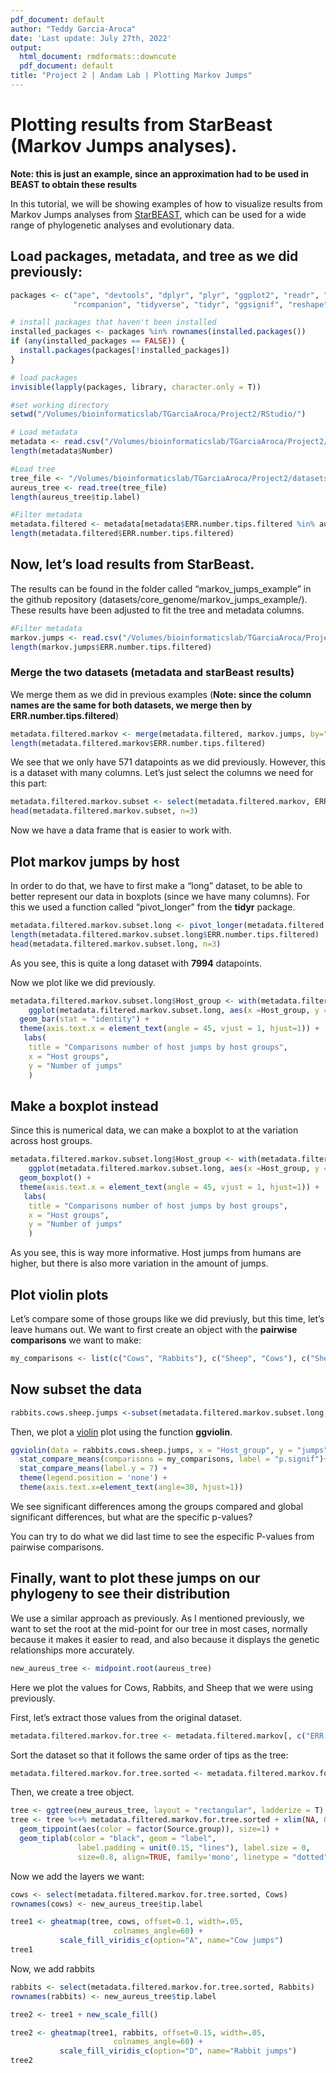 ```yaml
---
pdf_document: default
author: "Teddy Garcia-Aroca"
date: 'Last update: July 27th, 2022'
output:
  html_document: rmdformats::downcute
  pdf_document: default
title: "Project 2 | Andam Lab | Plotting Markov Jumps"
---
```


# Plotting results from **StarBeast** (Markov Jumps analyses).

**Note: this is just an example, since an approximation had to be used in BEAST to obtain these results**

In this tutorial, we will be showing examples of how to visualize results from Markov Jumps analyses from [StarBEAST](https://taming-the-beast.org/tutorials/StarBeast-Tutorial/), which can be used for a wide range of phylogenetic analyses and evolutionary data.

## Load packages, metadata, and tree as we did previously:
  
```r
packages <- c("ape", "devtools", "dplyr", "plyr", "ggplot2", "readr", "ggpubr","ggnewscale",
              "rcompanion", "tidyverse", "tidyr", "ggsignif", "reshape", "ggtree", "phytools", "gridExtra")

# install packages that haven't been installed
installed_packages <- packages %in% rownames(installed.packages())
if (any(installed_packages == FALSE)) {
  install.packages(packages[!installed_packages])
}

# load packages
invisible(lapply(packages, library, character.only = T))

#set working directory
setwd("/Volumes/bioinformaticslab/TGarciaAroca/Project2/RStudio/")

# Load metadata
metadata <- read.csv("/Volumes/bioinformaticslab/TGarciaAroca/Project2/metadata/metadata.csv", sep=",", header=T)
length(metadata$Number)

#Load tree
tree_file <- "/Volumes/bioinformaticslab/TGarciaAroca/Project2/datasets/core_genome/raxml/RAxML_bestTree.aureus_raxml_out"
aureus_tree <- read.tree(tree_file)
length(aureus_tree$tip.label)

#Filter metadata
metadata.filtered <- metadata[metadata$ERR.number.tips.filtered %in% aureus_tree$tip.label,] #Extract 
length(metadata.filtered$ERR.number.tips.filtered)

```

## Now, let's load results from **StarBeast**.

The results can be found in the folder called "markov_jumps_example" in the github repository (datasets/core_genome/markov_jumps_example/). These results have been adjusted to fit the tree and metadata columns.

```r
#Filter metadata
markov.jumps <- read.csv("/Volumes/bioinformaticslab/TGarciaAroca/Project2/datasets/core_genome/markov_jumps_example/aureus_markov_jumps.example.data.csv")
length(markov.jumps$ERR.number.tips.filtered)
```

### Merge the two datasets (metadata and **starBeast** results)

We merge them as we did in previous examples (**Note: since the column names are the same for both datasets, we merge then by ERR.number.tips.filtered**)

```r
metadata.filtered.markov <- merge(metadata.filtered, markov.jumps, by="ERR.number.tips.filtered")
length(metadata.filtered.markov$ERR.number.tips.filtered)
```

We see that we only have 571 datapoints as we did previously. However, this is a dataset with many columns. Let's just select the columns we need for this part:

```r
metadata.filtered.markov.subset <- select(metadata.filtered.markov, ERR.number.tips.filtered, Source.group, Human, Pigs, Cows, Goats, Birds, Rabbits,Sheep, Horses, Rodents, Carnivora,Bat, Marine, Unknown, Unclassified)
head(metadata.filtered.markov.subset, n=3)
```

Now we have a data frame that is easier to work with.

## Plot markov jumps by host

In order to do that, we have to first make a "long" dataset, to be able to better represent our data in boxplots (since we have many columns). For this we used a function called "pivot_longer" from the **tidyr** package.

```r
metadata.filtered.markov.subset.long <- pivot_longer(metadata.filtered.markov.subset, cols=3:16, names_to = "Host_group", values_to = "jumps")
length(metadata.filtered.markov.subset.long$ERR.number.tips.filtered)
head(metadata.filtered.markov.subset.long, n=3)
```

As you see, this is quite a long dataset with **7994** datapoints.

Now we plot like we did previously.

```r
metadata.filtered.markov.subset.long$Host_group <- with(metadata.filtered.markov.subset.long, reorder(Host_group, -jumps))
	ggplot(metadata.filtered.markov.subset.long, aes(x =Host_group, y = jumps, fill=Host_group)) + 
  geom_bar(stat = "identity") +
  theme(axis.text.x = element_text(angle = 45, vjust = 1, hjust=1)) + 
   labs(
    title = "Comparisons number of host jumps by host groups",
    x = "Host groups",
    y = "Number of jumps"
    )
```

## Make a boxplot instead

Since this is numerical data, we can make a boxplot to at the variation across host groups.

```r
metadata.filtered.markov.subset.long$Host_group <- with(metadata.filtered.markov.subset.long, reorder(Host_group, -jumps))
	ggplot(metadata.filtered.markov.subset.long, aes(x =Host_group, y = jumps, fill=Host_group)) + 
  geom_boxplot() +
  theme(axis.text.x = element_text(angle = 45, vjust = 1, hjust=1)) + 
   labs(
    title = "Comparisons number of host jumps by host groups",
    x = "Host groups",
    y = "Number of jumps"
    )
```

As you see, this is way more informative. Host jumps from humans are higher, but there is also more variation in the amount of jumps.

## Plot violin plots

Let's compare some of those groups like we did previusly, but this time, let's leave humans out. We want to first create an object with the **pairwise comparisons** we want to make:

```r
my_comparisons <- list(c("Cows", "Rabbits"), c("Sheep", "Cows"), c("Sheep", "Rabbits") )
```

## Now subset the data

```r
rabbits.cows.sheep.jumps <-subset(metadata.filtered.markov.subset.long, Host_group==c("Cows", "Rabbits","Sheep"))
```

Then, we plot a [violin](https://mode.com/blog/violin-plot-examples/) plot using the function **ggviolin**.

```r
ggviolin(data = rabbits.cows.sheep.jumps, x = "Host_group", y = "jumps", fill = "Host_group", color="Host_group", add = "boxplot", add.params = list(fill = "white"))+
  stat_compare_means(comparisons = my_comparisons, label = "p.signif")+ # Add significance levels
  stat_compare_means(label.y = 7) +                                      # Add global the p-value 
  theme(legend.position = 'none') +
  theme(axis.text.x=element_text(angle=30, hjust=1))
```

We see significant differences among the groups compared and global significant differences, but what are the specific p-values?

You can try to do what we did last time to see the especific P-values from pairwise comparisons.

## Finally, want to plot these jumps on our **phylogeny** to see their distribution

We use a similar approach as previously. As I mentioned previously, we want to set the root at the mid-point for our tree in most cases, normally because it makes it easier to read, and also because it displays the genetic relationships more accurately.

```r
new_aureus_tree <- midpoint.root(aureus_tree)
```

Here we plot the values for Cows, Rabbits, and Sheep that we were using previously.

First, let's extract those values from the original dataset.

```r
metadata.filtered.markov.for.tree <- metadata.filtered.markov[, c("ERR.number.tips.filtered", "Source.group", "Cows", "Rabbits", "Sheep")]
```

Sort the dataset so that it follows the same order of tips as the tree:

```r
metadata.filtered.markov.for.tree.sorted <- metadata.filtered.markov.for.tree[match(new_aureus_tree$tip.label, metadata.filtered.markov.for.tree$ERR.number.tips.filtered),]
```

Then, we create a tree object.

```r
tree <- ggtree(new_aureus_tree, layout = "rectangular", ladderize = T) 
tree <- tree %<+% metadata.filtered.markov.for.tree.sorted + xlim(NA, 0.8) +
  geom_tippoint(aes(color = factor(Source.group)), size=1) + 
  geom_tiplab(color = "black", geom = "label", 
               label.padding = unit(0.15, "lines"), label.size = 0, 
               size=0.8, align=TRUE, family='mono', linetype = "dotted", linesize = .2)
```

Now we add the layers we want:

```r
cows <- select(metadata.filtered.markov.for.tree.sorted, Cows)
rownames(cows) <- new_aureus_tree$tip.label

tree1 <- gheatmap(tree, cows, offset=0.1, width=.05,
                       colnames_angle=60) +
           scale_fill_viridis_c(option="A", name="Cow jumps")
tree1
```

Now, we add rabbits

```r
rabbits <- select(metadata.filtered.markov.for.tree.sorted, Rabbits)
rownames(rabbits) <- new_aureus_tree$tip.label

tree2 <- tree1 + new_scale_fill()

tree2 <- gheatmap(tree1, rabbits, offset=0.15, width=.05,
                       colnames_angle=60) +
           scale_fill_viridis_c(option="D", name="Rabbit jumps")
tree2
```
